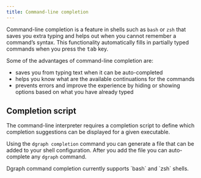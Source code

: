 ```yaml
---
title: Command-line completion
---
```


Command-line completion is a feature in shells such as `bash` or `zsh` that
saves you extra typing and helps out when you cannot remember a command’s
syntax. This functionality automatically fills in partially typed commands when
you press the <kbd>tab</kbd> key.

Some of the advantages of command-line completion are:

- saves you from typing text when it can be auto-completed
- helps you know what are the available continuations for the commands
- prevents errors and improve the experience by hiding or showing options based
  on what you have already typed

## Completion script

The command-line interpreter requires a completion script to define which
completion suggestions can be displayed for a given executable.

Using the `dgraph completion` command you can generate a file that can be added
to your shell configuration. After you add the file you can auto-complete any
`dgraph` command.

<Note>
  Dgraph command completion currently supports `bash` and `zsh` shells.
</Note>
